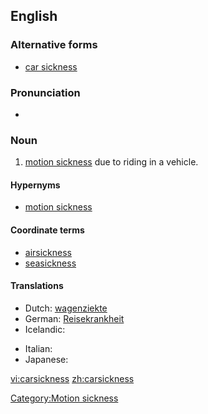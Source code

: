 ==English==

===Alternative forms===
* [[car sickness]]

===Pronunciation===
* {{a|UK}} {{IPA|/ˈkɑː(ɹ)ˌsɪk.nəs/}}

===Noun===
{{en-noun|-}}

# [[motion sickness]] due to riding in a vehicle.

====Hypernyms====
* [[motion sickness]]

====Coordinate terms====
* [[airsickness]]
* [[seasickness]]

====Translations====
{{trans-top|motion sickness due to riding in a vehicle}}
* Dutch: [[wagenziekte]] {{f}}
* German: [[Reisekrankheit]] {{f}}
* Icelandic: {{t|is|bílveiki|f}}
{{trans-mid}}
* Italian: {{t-|it|mal d'auto|m}}
* Japanese: {{t|ja|車酔い|tr=kuruma-yoi}}
{{trans-bottom}}

[[Category:Motion sickness]]

[[vi:carsickness]]
[[zh:carsickness]]
